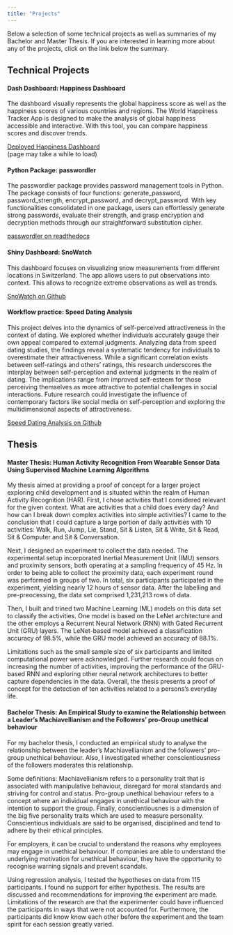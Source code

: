 ```yaml
---
title: "Projects"
---
```


Below a selection of some technical projects as well as summaries of my Bachelor and Master Thesis. If you are interested in learning more about any of the projects, click on the link below the summary.

## Technical Projects

#### Dash Dashboard: Happiness Dashboard
The dashboard visually represents the global happiness score as well as the happiness scores of various countries and regions. The World Happiness Tracker App is designed to make the analysis of global happiness accessible and interactive. With this tool, you can compare happiness scores and discover trends. 

<div class="buttons">
[Deployed Happiness Dashboard](https://dsci-532-2024-3-world-happiness-tracker.onrender.com/)\
(page may take a while to load)
</div>



#### Python Package: passwordler
The passwordler package provides password management tools in Python. The package consists of four functions: generate_password, password_strength, encrypt_password, and decrypt_password. With key functionalities consolidated in one package, users can effortlessly generate strong passwords, evaluate their strength, and grasp encryption and decryption methods through our straightforward substitution cipher.

<div class="buttons">
[passwordler on readthedocs](https://passwordler.readthedocs.io/en/latest/?badge=latest)
</div>



#### Shiny Dashboard: SnoWatch
This dashboard focuses on visualizing snow measurements from different locations in Switzerland. The app allows users to put observations into context. This allows to recognize extreme observations as well as trends. 

<div class="buttons">
[SnoWatch on Github](https://github.com/mishelly-h/Snow-Switzerland)
</div>



#### Workflow practice: Speed Dating Analysis
This project delves into the dynamics of self-perceived attractiveness in the context of dating. We explored whether individuals accurately gauge their own appeal compared to external judgments. Analyzing data from speed dating studies, the findings reveal a systematic tendency for individuals to overestimate their attractiveness. While a significant correlation exists between self-ratings and others' ratings, this research underscores the interplay between self-perception and external judgments in the realm of dating. The implications range from improved self-esteem for those perceiving themselves as more attractive to potential challenges in social interactions. Future research could investigate the influence of contemporary factors like social media on self-perception and exploring the multidimensional aspects of attractiveness.

<div class="buttons">
[Speed Dating Analysis on Github](https://github.com/UBC-MDS/speed_dating_analysis)
</div>



## Thesis

#### Master Thesis: Human Activity Recognition From Wearable Sensor Data Using Supervised Machine Learning Algorithms
My thesis aimed at providing a proof of concept for a larger project exploring child development and is situated within the realm of Human Activity Recognition (HAR). First, I chose activities that I considered relevant for the given context. What are activities that a child does every day? And how can I break down complex activities into simple activities? I came to the conclusion that I could capture a large portion of daily activities with 10 activities: Walk, Run, Jump, Lie, Stand, Sit & Listen, Sit & Write, Sit & Read, Sit & Computer and Sit & Conversation.

Next, I designed an experiment to collect the data needed. The experimental setup incorporated Inertial Measurement Unit (IMU) sensors and proximity sensors, both operating at a sampling frequency of 45 Hz. In order to being able to collect the proximity data, each experiment round was performed in groups of two. In total, six participants participated in the experiment, yielding nearly 12 hours of sensor data. After the labelling and pre-preocessing, the data set comprised 1,231,213 rows of data. 

Then, I built and trined two Machine Learning (ML) models on this data set to classify the activities. One model is based on the LeNet architecture and the other employs a Recurrent Neural Network (RNN) with Gated Recurrent Unit (GRU) layers. The LeNet-based model achieved a classification accuracy of 98.5%, while the GRU model achieved an accuracy of 88.1%. 

Limitations such as the small sample size of six participants and limited computational power were acknowledged. Further research could focus on increasing the number of activities, improving the performance of the GRU-based RNN and exploring other neural network architectures to better capture dependencies in the data. Overall, the thesis presents a proof of concept for the detection of ten activities related to a persons’s everyday life. 



#### Bachelor Thesis: An Empirical Study to examine the Relationship between a Leader’s Machiavellianism and the Followers’ pro-Group unethical behaviour
For my bachelor thesis, I conducted an empirical study to analyse the relationship between the leader’s Machiavellianism and the followers’ pro-group unethical behaviour. Also, I investigated whether conscientiousness of the followers moderates this relationship.

Some definitions: Machiavellianism refers to a personality trait that is associated with manipulative behaviour, disregard for moral standards and striving for control and status. Pro-group unethical behaviour refers to a concept where an individual engages in unethical behaviour with the intention to support the group. Finally, conscientiousnes is a dimension of the big five personality traits which are used to measure personality. Conscientious individuals are said to be organised, disciplined and tend to adhere by their ethical principles.

For employers, it can be crucial to understand the reasons why employees may engage in unethical behaviour. If companies are able to understand the underlying motivation for unethical behaviour, they have the opportunity to recognise warning signals and prevent scandals.

Using regression analysis, I tested the hypotheses on data from 115 participants. I found no support for either hypothesis. The results are discussed and recommendations for improving the experiment are made. Limitations of the research are that the experimenter could have influenced the participants in ways that were not accounted for. Furthermore, the participants did know know each other before the experiment and the team spirit for each session greatly varied.